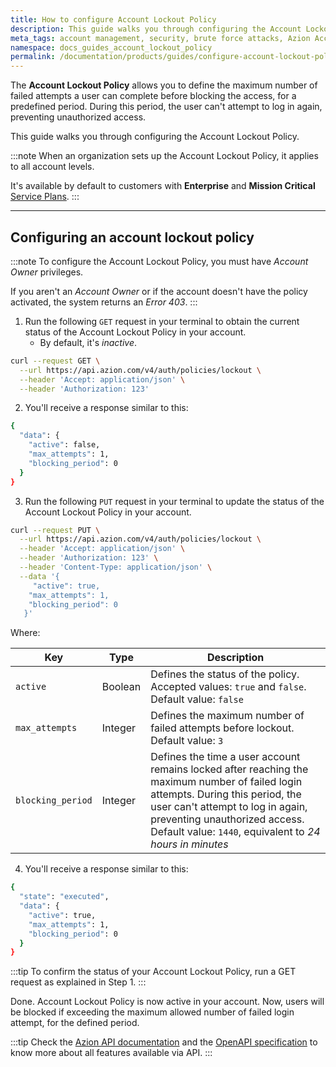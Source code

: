 ```yaml
---
title: How to configure Account Lockout Policy
description: This guide walks you through configuring the Account Lockout Policy to protect your account from unauthorized access. 
meta_tags: account management, security, brute force attacks, Azion Account Lockout Policy
namespace: docs_guides_account_lockout_policy
permalink: /documentation/products/guides/configure-account-lockout-policy/
---
```



The **Account Lockout Policy** allows you to define the maximum number of failed attempts a user can complete before blocking the access, for a predefined period. During this period, the user can't attempt to log in again, preventing unauthorized access.

This guide walks you through configuring the Account Lockout Policy.

<LinkButton link="/en/documentation/products/accounts/account-lockout-policy/" label="Go to Account Lockout Policy reference" severity="secondary" target="_blank" />

:::note
When an organization sets up the Account Lockout Policy, it applies to all account levels.

It's available by default to customers with **Enterprise** and **Mission Critical** [Service Plans](https://www.azion.com/en/professional-services/).
:::

---

## Configuring an account lockout policy

:::note
To configure the Account Lockout Policy, you must have *Account Owner* privileges.

If you aren't an *Account Owner* or if the account doesn't have the policy activated, the system returns an *Error 403*.
:::

1. Run the following `GET` request in your terminal to obtain the current status of the Account Lockout Policy in your account. 
    - By default, it's *inactive*.

```bash
curl --request GET \
  --url https://api.azion.com/v4/auth/policies/lockout \
  --header 'Accept: application/json' \
  --header 'Authorization: 123'
```

2. You'll receive a response similar to this:

```bash
{
  "data": {
    "active": false,
    "max_attempts": 1,
    "blocking_period": 0
  }
}
```

3. Run the following `PUT` request in your terminal to update the status of the Account Lockout Policy in your account.

```bash
curl --request PUT \
  --url https://api.azion.com/v4/auth/policies/lockout \
  --header 'Accept: application/json' \
  --header 'Authorization: 123' \
  --header 'Content-Type: application/json' \
  --data '{
 	 "active": true,
  	"max_attempts": 1,
  	"blocking_period": 0
   }'
```

Where: 

| Key | Type | Description |
| ----------- | ----------- | ----------- |
| `active` | Boolean | Defines the status of the policy. Accepted values: `true` and `false`. Default value: `false`|
| `max_attempts` | Integer | Defines the maximum number of failed attempts before lockout. Default value: `3` |
| `blocking_period` | Integer | Defines the time a user account remains locked after reaching the maximum number of failed login attempts. During this period, the user can't attempt to log in again, preventing unauthorized access. Default value: `1440`, equivalent to *24 hours in minutes* |

4. You'll receive a response similar to this:

```bash
{
  "state": "executed",
  "data": {
    "active": true,
    "max_attempts": 1,
    "blocking_period": 0
  }
}
```

:::tip
To confirm the status of your Account Lockout Policy, run a GET request as explained in Step 1.
:::

Done. Account Lockout Policy is now active in your account. Now, users will be blocked if exceeding the maximum allowed number of failed login attempt, for the defined period.

:::tip
Check the [Azion API documentation](https://api.azion.com/) and the [OpenAPI specification](https://github.com/aziontech/azionapi-openapi/) to know more about all features available via API.
:::